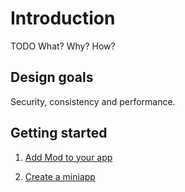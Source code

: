 # Introduction

TODO
What? Why? How?

## Design goals

Security, consistency and performance.

## Getting started

1. [Add Mod to your app](/integrate-into-your-app/getting-started)

2. [Create a miniapp](/create-mini-app/getting-started)
